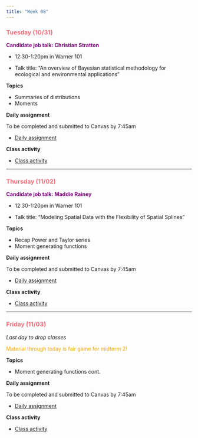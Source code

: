 ```yaml
---
title: "Week 08"
---
```


::: {style="color: #F66D7A"}
### Tuesday (10/31)
:::

::: {style="color: purple"}
**Candidate job talk: Christian Stratton**
:::

-   12:30-1:20pm in Warner 101

-   Talk title: "An overview of Bayesian statistical methodology for ecological and environmental applications"

**Topics**

-   Summaries of distributions
-   Moments

**Daily assignment**

To be completed and submitted to Canvas by 7:45am

-   [Daily assignment](daily/DA_20.pdf)

**Class activity**

-   [Class activity](class/CA_20.pdf)

------------------------------------------------------------------------

::: {style="color: #F66D7A"}
### Thursday (11/02)
:::

::: {style="color: purple"}
**Candidate job talk: Maddie Rainey**
:::

-   12:30-1:20pm in Warner 101

-   Talk title: "Modeling Spatial Data with the Flexibility of Spatial Splines"

**Topics**

-   Recap Power and Taylor series
-   Moment generating functions

**Daily assignment**

To be completed and submitted to Canvas by 7:45am

-   [Daily assignment](daily/DA_21.pdf)

**Class activity**

-   [Class activity](class/CA_21.pdf)

------------------------------------------------------------------------

::: {style="color: #F66D7A"}
### Friday (11/03)
:::

*Last day to drop classes*

::: {style="color: orange"}
Material through today is fair game for midterm 2!
:::

**Topics**

-   Moment generating functions cont.

**Daily assignment**

To be completed and submitted to Canvas by 7:45am

-   [Daily assignment](daily/DA_22.pdf)

**Class activity**

-   [Class activity](class/CA_22.pdf)
